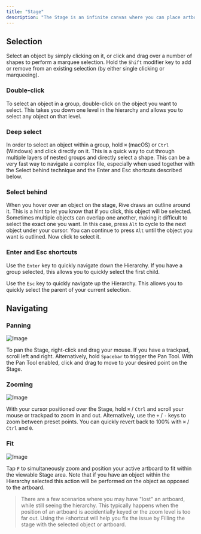 ```yaml
---
title: "Stage"
description: "The Stage is an infinite canvas where you can place artboards containing all your graphics."
---
```



<YouTube id="IgaysOQ0KFo" />

## Selection

Select an object by simply clicking on it, or click and drag over a number of shapes to perform a marquee selection. Hold the `Shift` modifier key to add or remove from an existing selection (by either single clicking or marqueeing).

### Double-click

To select an object in a group, double-click on the object you want to select. This takes you down one level in the hierarchy and allows you to select any object on that level.

### Deep select

In order to select an object within a group, hold `⌘` (macOS) or `Ctrl` (Windows) and click directly on it. This is a quick way to cut through multiple layers of nested groups and directly select a shape. This can be a very fast way to navigate a complex file, especially when used together with the Select behind technique and the Enter and Esc shortcuts described below.

### Select behind

When you hover over an object on the stage, Rive draws an outline around it. This is a hint to let you know that if you click, this object will be selected. Sometimes multiple objects can overlap one another, making it difficult to select the exact one you want. In this case, press `Alt` to cycle to the next object under your cursor. You can continue to press `Alt` until the object you want is outlined. Now click to select it.

### Enter and Esc shortcuts

Use the `Enter` key to quickly navigate down the Hierarchy. If you have a group selected, this allows you to quickly select the first child.

Use the `Esc` key to quickly navigate up the Hierarchy. This allows you to quickly select the parent of your current selection.

## Navigating

<YouTube id="osp_et6q7o8" />

### Panning

![Image](https://ucarecdn.com/e1605c44-d098-4a7e-940d-a4278ef53be8/)

To pan the Stage, right-click and drag your mouse. If you have a trackpad, scroll left and right. Alternatively, hold `Spacebar` to trigger the Pan Tool. With the Pan Tool enabled, click and drag to move to your desired point on the Stage.

### Zooming

![Image](https://ucarecdn.com/c9384609-023a-42a0-bab3-5ff6043598b2/)

With your cursor positioned over the Stage, hold `⌘` / `Ctrl` and scroll your mouse or trackpad to zoom in and out. Alternatively, use the `+` / `-` keys to zoom between preset points. You can quickly revert back to 100% with `⌘` / `Ctrl` and `0`.

### Fit

![Image](https://ucarecdn.com/7b03a9e1-2577-46a8-9cc8-7c6661f91a8e/)

Tap `F` to simultaneously zoom and position your active artboard to fit within the viewable Stage area. Note that if you have an object within the Hierarchy selected this action will be performed on the object as opposed to the artboard.

> There are a few scenarios where you may have "lost" an artboard, while still seeing the hierarchy. This typically happens when the position of an artboard is accidentially keyed or the zoom level is too far out. Using the `F`shortcut will help you fix the issue by Filling the stage with the selected object or artboard.